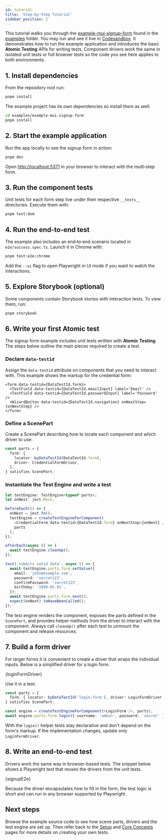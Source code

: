 ```yaml
---
id: tutorial
title: 'Step-by-Step Tutorial'
sidebar_position: 5
---
```




This tutorial walks you through the [example-mui-signup-form](https://github.com/atomic-testing/atomic-testing/tree/main/examples/example-mui-signup-form) found in the [examples](https://github.com/atomic-testing/atomic-testing/tree/main/examples) folder.  You may run and see it live in [Codesandbox](https://codesandbox.io/p/sandbox/github/atomic-testing/atomic-testing/tree/main/examples/example-mui-signup-form). It demonstrates how to run the example application and introduces the basic **Atomic Testing** APIs for writing tests. Component drivers work the same in isolated unit tests or full browser tests so the code you see here applies to both environments.

## 1. Install dependencies

From the repository root run:

```bash
pnpm install
```

The example project has its own dependencies so install them as well:

```bash
cd examples/example-mui-signup-form
pnpm install
```

## 2. Start the example application

Run the app locally to see the signup form in action:

```bash
pnpm dev
```

Open [http://localhost:5371](http://localhost:5371) in your browser to interact with the multi‑step form.

## 3. Run the component tests

Unit tests for each form step live under their respective `__tests__` directories. Execute them with:

```bash
pnpm test:dom
```

## 4. Run the end‑to‑end test

The example also includes an end‑to‑end scenario located in `e2e/success.spec.ts`. Launch it in Chrome with:

```bash
pnpm test:e2e:chrome
```

Add the `--ui` flag to open Playwright in UI mode if you want to watch the interactions.

## 5. Explore Storybook (optional)

Some components contain Storybook stories with interaction tests. To view them, run:

```bash
pnpm storybook
```

## 6. Write your first Atomic test

The signup form example includes unit tests written with **Atomic Testing**. The steps below outline the main pieces required to create a test.

### Declare `data-testid`

Assign the `data-testid` attribute on components that you need to interact with. This example shows the markup for the credential form:

```tsx title="CredentialForm.tsx"
<form data-testid={DataTestId.form}>
  <TextField data-testid={DataTestId.emailInput} label='Email' />
  <TextField data-testid={DataTestId.passwordInput} label='Password' />
  <WizardButton data-testid={DataTestId.navigation} onNextStep={onNextStep} />
</form>
```

### Define a ScenePart

Create a ScenePart describing how to locate each component and which driver to use:

```ts title="credentialScenePart.ts"
const parts = {
  form: {
    locator: byDataTestId(DataTestId.form),
    driver: CredentialFormDriver,
  },
} satisfies ScenePart;
```

### Instantiate the Test Engine and write a test

```ts title="CredentialForm.test.tsx"
let testEngine: TestEngine<typeof parts>;
let onNext: jest.Mock;

beforeEach(() => {
  onNext = jest.fn();
  testEngine = createTestEngineForComponent(
    <CredentialForm data-testid={DataTestId.form} onNextStep={onNext} />,
    parts
  );
});

afterEach(async () => {
  await testEngine.cleanUp();
});

test('submits valid data', async () => {
  await testEngine.parts.form.setValue({
    email: 'john@example.com',
    password: 'secret123',
    confirmPassword: 'secret123',
    birthday: '1990-01-01',
  });
  await testEngine.parts.form.next();
  expect(onNext).toHaveBeenCalled();
});
```

The test engine renders the component, exposes the parts defined in the `ScenePart`, and provides helper methods from the driver to interact with the component. Always call `cleanUp()` after each test to unmount the component and release resources.

## 7. Build a form driver

For larger forms it is convenient to create a driver that wraps the individual inputs. Below is a simplified driver for a login form.

<CodeBlock language='ts'>{loginFormDriver}</CodeBlock>

Use it in a test:

```ts title="LoginForm.test.tsx"
const parts = {
  form: { locator: byDataTestId('login-form'), driver: LoginFormDriver },
} satisfies ScenePart;

const engine = createTestEngineForComponent(<LoginForm />, parts);
await engine.parts.form.login({ username: 'admin', password: 'secret' });
```

With the `login()` helper tests stay declarative and don't depend on the form's markup. If the implementation changes, update only `LoginFormDriver`.

## 8. Write an end-to-end test

Drivers work the same way in browser-based tests. The snippet below shows a Playwright test that reuses the drivers from the unit tests.

<CodeBlock language='ts'>{signupE2e}</CodeBlock>

Because the driver encapsulates how to fill in the form, the test logic is short and can run in any browser supported by Playwright.

## Next steps

Browse the example source code to see how scene parts, drivers and the test engine are set up. Then refer back to the [Setup](./setup.mdx) and [Core Concepts](./core-concepts.mdx) pages for more details on creating your own tests.
